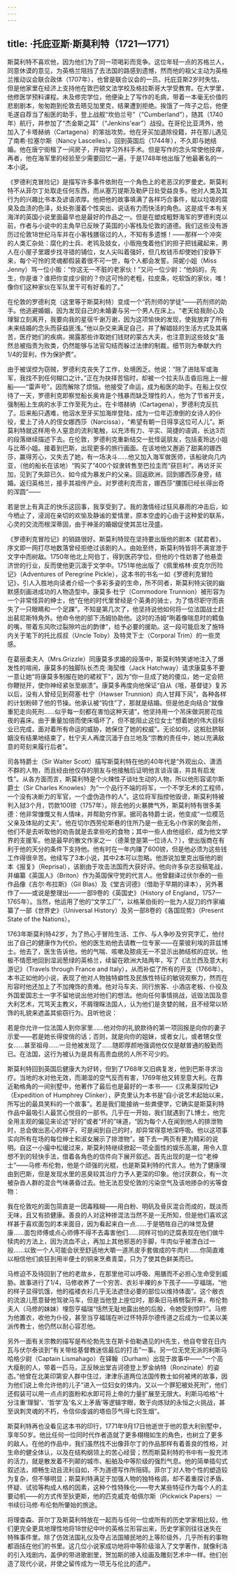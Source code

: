 ```yaml
---
---
---
```

title: ·托庇亚斯·斯莫利特（1721—1771）
---




斯莫利特不喜欢他，因为他们为了同一项喝彩而竞争。这位年轻一点的苏格兰人，同意休谟的意见，为英格兰阻挡了去法国的路感到遗憾，然而他的祖父主动为英格兰推动议会联合政体（1707年），也曾是联合议会的一员。托庇亚斯2岁时失怙，但是他家里在经济上支持他在敦巴顿文法学校及格拉斯哥大学受教育。在大学里，他修医学预料课程。未及修完学位，他便染上了写作的毛病，带着一本毫无价值的悲剧剧本，匆匆跑到伦敦去晤见加里克，结果遭到拒绝。挨饿了一阵子之后，他便毛遂自荐当了船医的助手，登上战舰“坎伯兰号”（“Cumberland”），随其（1740年）航行，并参加了“杰金斯之耳”（“Jenkins'ear”）战役。在哥伦比亚湾外，他加入了卡塔赫纳（Cartagena）的笨拙攻势。他在牙买加退除役籍，并在那儿遇见了南希·拉塞尔斯（Nancy Lascelles）。回到英国后（1744年），不久即与她结婚。他在唐宁街租了一间房子，开始学习外科手术。但是写作的念头常使他技痒，再者，他在海军里的经验至少需要回忆一遍，于是1748年他出版了他最著名的一本小说。

《罗德利克冒险记》是描写许多事件依附在一个角色上的老恶汉的罗曼史。斯莫利特不从菲尔丁处取走任何东西，而从塞万提斯及勒萨日处受益良多。他对人类及其行为的兴趣比书本及谚语浓厚。他把他的故事填满了各样巧合事件，赋以垃圾的腐臭及血渍的色泽，处处弥漫着个性突出、说话有力而快活的角色。这是成千本有关海洋的英国小说里面最早也是最好的作品之一。但是在塑成粗野海军的罗德利克以前，作者与小说中的主角早已反映了英国的小客栈及伦敦的道德。我们这些没有游历过伦敦18世纪马车并在小客栈膳宿过的人，不知有多遗憾！——那样一个冲突的人类汇杂处：腐化的士兵、老鸨及妓女，小贩拖曳着他们的担子把钱藏起来，男人在小屋子里踱步找寻错的铺位，女人尖叫着强奸，但几枚钱币却使她们安静下来，每个可怜的灵魂都假装着很不可一世，每个人都会发誓。简妮小姐（Miss Jenny）骂一位小贩：“你这无一不脏的老家伙！”又问一位少尉：“他妈的，先生，你是谁？谁把你变成少尉的？你这可怜的老粗，拉皮条，吃软饭的家伙，嗤！像你们这种家伙在军队里干可有好看的了。”

在伦敦的罗德利克（这里等于斯莫利特）变成一个“药剂师的学徒”——药剂师的助手。他逃避婚姻，因为发现自己的未婚妻与另一个男人在床上。“老天给我耐心及理智立刻离开，我要向我的星宿千谢万谢，因为这项愉快的发现，使我放弃了所有未来结婚的念头而获益匪浅。”他以杂交来满足自己，并了解娼妓的生活方式及其痛苦，医疗她们的疾病，揭露那些诈取她们钱财的蒙古大夫，也注意到这些妓女“虽然总被指责为败类，仍然能够与法官勾结而躲过法律的制裁，细节则为奉献大约1/4的营利，作为保护费”。

由于被误控为窃贼，罗德利克丧失了工作，处境困乏。他说：“除了进陆军或海军，我找不到任何糊口之计。”正在为抉择苦恼时，却被一个拉夫队击昏后拖上一艘船——“雷声号”，因而解除了烦恼。他接受了命运，成为船医的助手。在船上仅仅待了一天，罗德利克即察觉船长奥肯是个残暴而缺乏理性的人，他为了节省开支，强制船上生病的水手工作至死为止。在卡塔赫纳（Cartagena），罗德利克反抗了。后来船只遇难，他泅水至牙买加海岸登陆，成为一位年迈潦倒的女诗人的仆役，爱上了诗人的侄女娜西莎（Narcissa），“希望有朝一日得享这位可人儿”。斯莫利特就这样用令人窒息的流利笔触，以充沛有力、平实、简捷的语调，长达3页的段落继续描述下去。在伦敦，罗德利克重新结交一批怪诞朋友，包括麦玲达小姐与比蒂小姐。接着到巴斯，出现更多的旅行画面。在该地他又邂逅了甜美的娜西莎，赢得芳心，又失去了她，有一场决斗……他又加入海军做医师，该船驶向几内亚，（他的船长在该地）“购买了”400个奴隶转售至巴拉圭而“获巨利”。再访牙买加，见到了失踪已久、如今成为暴发户的父亲。回返欧洲，回到娜西莎身旁，结婚。返归英格兰，接手其祖传产业。对罗德利克而言，娜西莎“腰围已经长得出奇的浑圆”——

若是世上有真正的快乐这回事，我享受到了。我的激情经过狂风暴雨的冲击后，如今栖止了，浸润在亲切的欢愉及静谧的爱情里，原本空虚的心由于这种爱的联系，心灵的交流而根深蒂固，由于神圣的婚姻促使其茁壮茂盛。



《罗德利克冒险记》的销路很好。斯莫利特现在坚持要出版他的剧本《弑君者》，序文即一网打尽地数落曾经拒绝过该剧的人。由始至终，斯莫利特皆将不满宣泄于文字中而树敌。1750年他北上阿伯丁，得到医药学位，但他的个性妨害了他悬壶济世的行业，反而使他更沉湎于文学中。1751年他出版了《佩里格林·皮克尔历险记》（Adventures of Peregrine Pickle），这本书的书名一如《罗德利克冒险记》，引人入胜地向读者介绍一个多彩多姿的生命，所不同者，斯莫利特尖锐的幽默感刻画进成功的人物造型中。康莫多·杜宁（Commodore Trunnion）被形容为一个非常怪异的绅士，他“在他的时代里曾经是个英勇的骑士，为了恪尽职守而丧失了一只眼睛和一个足踝”。不知是第几次了，他坚持说他如何将一位法国战士赶出裴尼斯特角外。他命令他的部下汤姆协助他。这时的汤姆“咧着像喘息时的鳕鱼的嘴，带着东风吹过裂隙吟出的韵律”，给予必要的援助。这一段可能启发了施特内关于笔下的托比叔叔（Uncle Toby）及特灵下士（Corporal Trim）的一些灵感。

在葛丽柔夫人（Mrs.Grizzle）同康莫多求婚的段落中，斯莫利特笑谑地注入了爆发性的喧闹，康莫多的独脚队长杰克·海契维（Jack Hatchway）请求康莫多不要一意让她“将康莫多制服在她的裙衩下”，因为“你一旦成了她的傻瓜，她一定会把你鞭挞开，使你神经紧张至崩溃”。康莫多再度向他保证“自从《哦，基督徒》复苏以后，没有人曾经见到荷塞·杜宁（Hawser Trunnion）向人甘拜下风”，各种各样的计划粉碎了他的节操。他承认被“钩住”了，那就是结婚。但是他走向结合“就像重犯走向死刑……似乎每一刻都在害怕这种天谴”，他坚持用一个吊床做洞房花烛夜的喜床。由于重量加倍而使床塌坏了，但不能阻止这位女士“想着她的伟大目标业已完成，面对着所有命运的威胁，她保住了她的权威”。无论如何，这桩肚脐联姻没有结果地结束了，杜宁夫人再度沉湎于白兰地及“宗教的责任中，她以充满敌意的苛刻来履行后者”。

司各特爵士（Sir Walter Scott）描写斯莫利特在他的40年代是“外观出众、潇洒不群的人物，而且经由他仅存的朋友与他接触后证明他言谈诙谐，并具有启发性”。从各方面而言，斯莫利特是个火辣性子谈吐生动的人物，所以他形容诺尔斯爵士（Sir Charles Knowles）为“一个品行不端的将军，一个不学无术的工程师，一个没有决断力的军官，一个虚伪造作的人”。这位将军指控他毁谤，斯莫利特被判入狱3个月，罚款100镑（1757年）。除去他的火暴脾气外，斯莫利特有很多美德：他非常慷慨又有人情味，并帮助穷作家。据司各特爵士说，他变成“一位模范父亲及体贴的丈夫”。他在切尔西劳伦斯巷的住所乃是一些无名小作家的聚会所，他们不是去听取他的劝告就是去拿些吃的食物；其中一些人由他组织，成为他文学界的支援军。他是最早的散文作家之一（德莱登是第一位诗人？），使出版商在有利于他的天分的条件下支持他。他有时在一年内赚了600镑，但是他必须为这些钱工作得很辛苦。他续写了3本小说，其中2本可以忽略。他游说加里克出版他的剧本《报复》（Reprisal），该剧由于攻击法国而大获好评。他向许多杂志投稿笔战，并编纂《英国人》（Briton）作为英国保守党的代言人。他曾翻译过伏尔泰的一些作品像《吉尔·布拉斯》（Gil Blas）及《堂吉诃德》（借助于早期的译本），另外著作了——或说是整理出——一部9卷的《英国史》（History of England，1757—1765年）。当然，他运用了他的“文学工厂”，以格莱伯街的一批为人捉刀的作家编纂了一部《世界史》（Universal History）及另一部8卷的《各国现势》（Present State of the Nations）。

1763年斯莫利特42岁，为了热心于冒险生活、工作、与人争吵及穷究字汇，他付出了自己的健康作为代价。他的医生劝他去请教一位专家——在蒙彼利埃的菲兹博士。他去了，医生告诉他，他的气喘、咳嗽及脓痰无一不显示出肺结核的症状。他极不情愿地回到湿润葱绿的英格兰，续留在欧洲大陆两年，写了《法兰西及意大利游记》（Travels through France and Italy），从而补偿了所有的开支（1766年）。本书正如他的小说，表现了他对人物独特癖性及民族性特征的敏锐观察力，然而在形容时他还加上了不加掩饰的责难。他对马车夫、同行旅客、小酒店老板、仆役及外国爱国志士一字不留地说出他对他们的想法。他向任何事情挑战，诋毁法国及意大利艺术，咒骂天主教义，不屑理睬法国人，认为他们是贪婪的贼，且不经常以矫饰的礼貌来遮盖其偷窃行为。且听他说：

若是你允许一位法国人到你家里……他对你的礼貌款待的第一项回报是向你的妻子示爱——若是她长得俊俏的话；否则，就是向你的姐妹，或者女儿，或者甥女侄女……甚至祖母……一旦他被发现了……随即厚颜地强调他仅仅是献普通的殷勤而已。在法国，这行为被认为是具有高贵血统的人所不可少的。



斯莫利特回到英国后健康大为好转，但到了1768年又旧病复发，他到巴斯寻求治疗。当地的水对他无效，而潮湿的空气反而有害，1769年他又转至意大利。在靠近勒格角的一间别墅中，他著作了最后也是最好的一本书——《汉弗莱探险记》（Expedition of Humphrey Clinker），萨克里认为本书是“自小说艺术起始以来，所写出的最具笑料的一个故事”。若是我们能接纳一些粪便学，它确实是斯莫利特作品中最吸引人最赏心悦目的一部书。几乎在一开始，我们就遇到了L博士，他完全用主观的偏见来论述“好的”或者“坏的”味道，“因为每个人在闻到他人的排泄物时，总会做出恶心的样子，可是闻到自己的时，却异常得意地深呼吸。他以这项事实向所有在场的每位绅士和淑女展示了排泄物”。接下去一两页有更为精彩的说明。自这一小撮中松缓过来，斯莫利特继续掀起一项全面性的娱乐高潮，用令人意想不到的轻快手法，借着各角色的信件向下展开叙述。首先出现的是一位“老绅士”——马修·布伦勃，他是个顽强的光棍，也是斯莫利特的代言人。他为了健康理由到巴斯，但是发现水里的恶臭较其治疗力予人更深的印象。他讨厌群众，有一次被杂沓人群的混合气味袭昏过去。他无法忍受伦敦的污染空气及该地掺杂的劣等食物：

我在伦敦吃的面包简直是一团毒糨糊——用白粉、明矾及骨灰混合而成的，既淡而无味，且又有损健康。善良的人对这种掺混法当然不是一无所知，但是他们喜欢这样甚于喜欢面包的本来面目，因为看起来白一点……于是牺牲自己的味觉及健康……面包师傅或点心师傅不得不去毒害他们……同样可怕的迂腐表现在他们做牛犊肉的方法上，因为流血不止，再加上其他邪恶的手脚，牛肉似乎被漂白过一般……以致一个人可能会状至舒适地大嚼一道羔皮手套做成的牛肉片……你简直难以相信他们疯狂到用半便士的铜来烹煮青菜，只为了使其色鲜美而已。



马修迫不及待回到了他的老故乡，在那里他可以呼吸、用膳而不必担心生命受到威胁。故事进行了1/4，马修收养了一个穷苦、衣衫半裸的乡下孩子——亨福瑞，“他的样子显得饥饿，他的褴褛衣衫几乎无法遮住必要的部位以维持体面”。这个敝衣的流浪儿愿意替他驾驶马车，但是当他登上座位时，那条旧马裤劈裂开来，布伦勃夫人（马修的妹妹）埋怨亨福瑞“恬然无耻地露出他的后股，令她受到惊吓”。马修为他置衣，收他为仆役，甚至当亨福瑞在听过怀特菲尔德传道之后成为一位美以美派传教士，他仍然以耐心容忍他。

另外一面有关宗教的描写是布伦勃先生在斯卡伯勒遇见的H先生，他自夸曾在日内瓦与伏尔泰谈到“有关带给基督教迷信最后的打击”一事。另一位无党无派的利斯马哈格少尉（Captain Lismahago）在铎翰（Durham）出现于故事中——“一个高大瘦削的人，带着一匹马，正反映出堂吉诃德登上罗金纳特（Ronzinate）的姿态。”他曾在北美印第安人群中住过，津津乐道两位法国传教士如何被烤的故事，因为他们说上帝允许他的儿子“进入一位妇女的体内，又以一个罪犯被处死刑”，他们还假装可以用一点点的面粉和水即可将上帝的力量扩展至无限大。利斯马哈格“十分注重‘理智’、‘哲学’及‘名义上矛盾’等逻辑字眼，敢于向炼狱的永恒之火挑战，甚至讽刺灵魂的不朽，令信仰虔诚的塔伯莎气得七窍生烟”。

斯莫利特再也没看见这本书的印行，1771年9月17日他逝世于他的意大利别墅中，享年50岁。他比任何一位同时代作者造就了更多栩栩如生的角色，也树立了更多的敌人。在他的作品中，我们虽然找不出像菲尔丁的作品那样有着善良的性格，对生命的健全体认，以及在结构纲领上的苦心经营；然而斯莫利特的书中有一股充沛的活力，就是散发着不列颠的城市、船舶及中等阶级的强烈气息。他的简单插句式叙述法，顺畅生动且流利自如，不为道德写作所阻碍。菲尔丁对人物个性的塑造较为复杂，但不够明显；斯莫利特满足于加强人物的独特格调，却不着重探讨矛盾、怀疑、试验等构成人格的因素，这种个性特殊化——夸大某些特征作为每个人的主要动机——的方式传至狄更斯，他的匹克威克·帕佩尔斯（Pickwick Papers）一书续衍马修·布伦勃所肇始的旅途。

将理查森、菲尔丁及斯莫利特放在一起而与任何一位或所有的历史学家相比较，他们更完全更具地理性地将18世纪中叶的英格兰形容出来，历史学家则往往迷失在特殊事件里。除了仿效法国礼仪及夺占法国殖民地的上等阶级外，几乎所有的事物都涵括在他们的书里。这几位小说家成功地将中等阶级溶入了文学著作，就像利洛的引入戏剧内，盖伊的带进歌剧里，贺加斯的掺入绘画及雕刻艺术中一样。他们创造了现代小说，并使之留传成为一项无与伦比的遗产。